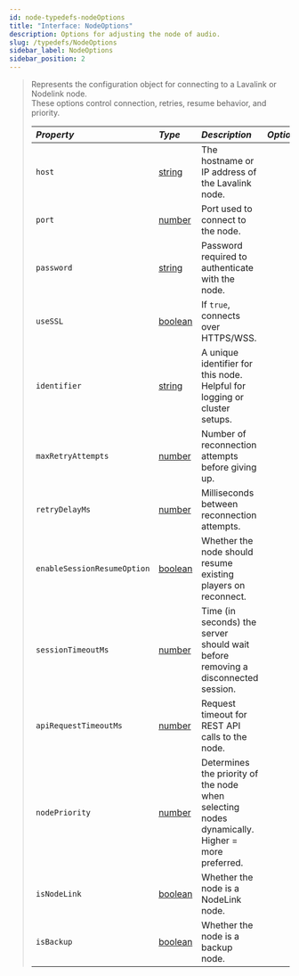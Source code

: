 ```yaml
---
id: node-typedefs-nodeOptions
title: "Interface: NodeOptions"
description: Options for adjusting the node of audio.
slug: /typedefs/NodeOptions
sidebar_label: NodeOptions
sidebar_position: 2
---
```



> Represents the configuration object for connecting to a Lavalink or Nodelink node.  
> These options control connection, retries, resume behavior, and priority.
> 
> | <i className="fa-solid fa-hashtag" /> Property      | <i className="fa-solid fa-font" /> Type                                                              | <i className="fa-solid fa-list" /> Description                                                  | <i className="fa-solid fa-flask" /> Optional |
> |:----------------------------------------------------|:------------------------------------------------------------------------------------------------------|:---------------------------------------------------------------------------------------------- |:--------------------------------------------:|
> | `host`                                              | [string](https://developer.mozilla.org/en-US/docs/Web/JavaScript/Reference/Global_Objects/String)     | The hostname or IP address of the Lavalink node.                                               | <i className="fa-solid fa-xmark" />          |
> | `port`                                              | [number](https://developer.mozilla.org/en-US/docs/Web/JavaScript/Reference/Global_Objects/Number)     | Port used to connect to the node.                                                              | <i className="fa-solid fa-check" />          |
> | `password`                                          | [string](https://developer.mozilla.org/en-US/docs/Web/JavaScript/Reference/Global_Objects/String)     | Password required to authenticate with the node.                                               | <i className="fa-solid fa-check" />          |
> | `useSSL`                                            | [boolean](https://developer.mozilla.org/en-US/docs/Web/JavaScript/Reference/Global_Objects/Boolean)   | If `true`, connects over HTTPS/WSS.                                                            | <i className="fa-solid fa-check" />          |
> | `identifier`                                        | [string](https://developer.mozilla.org/en-US/docs/Web/JavaScript/Reference/Global_Objects/String)     | A unique identifier for this node. Helpful for logging or cluster setups.                      | <i className="fa-solid fa-check" />          |
> | `maxRetryAttempts`                                  | [number](https://developer.mozilla.org/en-US/docs/Web/JavaScript/Reference/Global_Objects/Number)     | Number of reconnection attempts before giving up.                                              | <i className="fa-solid fa-check" />          |
> | `retryDelayMs`                                      | [number](https://developer.mozilla.org/en-US/docs/Web/JavaScript/Reference/Global_Objects/Number)     | Milliseconds between reconnection attempts.                                                    | <i className="fa-solid fa-check" />          |
> | `enableSessionResumeOption`                         | [boolean](https://developer.mozilla.org/en-US/docs/Web/JavaScript/Reference/Global_Objects/Boolean)   | Whether the node should resume existing players on reconnect.                                  | <i className="fa-solid fa-check" />          |
> | `sessionTimeoutMs`                                  | [number](https://developer.mozilla.org/en-US/docs/Web/JavaScript/Reference/Global_Objects/Number)     | Time (in seconds) the server should wait before removing a disconnected session.               | <i className="fa-solid fa-check" />          |
> | `apiRequestTimeoutMs`                               | [number](https://developer.mozilla.org/en-US/docs/Web/JavaScript/Reference/Global_Objects/Number)     | Request timeout for REST API calls to the node.                                                | <i className="fa-solid fa-check" />          |
> | `nodePriority`                                      | [number](https://developer.mozilla.org/en-US/docs/Web/JavaScript/Reference/Global_Objects/Number)     | Determines the priority of the node when selecting nodes dynamically. Higher = more preferred. | <i className="fa-solid fa-check" />          |
> | `isNodeLink`                                        | [boolean](https://developer.mozilla.org/en-US/docs/Web/JavaScript/Reference/Global_Objects/Boolean)   | Whether the node is a NodeLink node.                                                           | <i className="fa-solid fa-check" />          |
> | `isBackup`                                          | [boolean](https://developer.mozilla.org/en-US/docs/Web/JavaScript/Reference/Global_Objects/Boolean)   | Whether the node is a backup node.                                                             | <i className="fa-solid fa-check" />          |